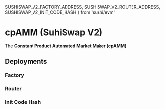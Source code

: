   SUSHISWAP_V2_FACTORY_ADDRESS,
  SUSHISWAP_V2_ROUTER_ADDRESS,
  SUSHISWAP_V2_INIT_CODE_HASH
} from 'sushi/evm'

# cpAMM (SuhiSwap V2)

The **Constant Product Automated Market Maker (cpAMM)**

## Deployments

### Factory
<AddressTable data={SUSHISWAP_V2_FACTORY_ADDRESS} />

### Router
<AddressTable data={SUSHISWAP_V2_ROUTER_ADDRESS} />

### Init Code Hash
<NetworkTable data={SUSHISWAP_V2_INIT_CODE_HASH} />